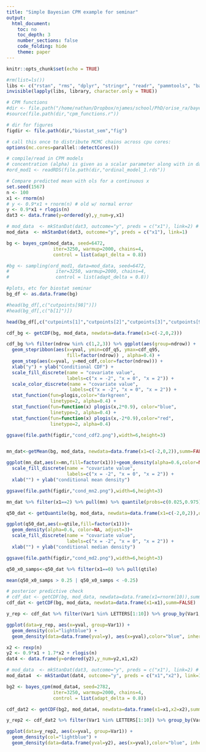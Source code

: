 ```yaml
---
title: "Simple Bayesian CPM example for seminar"
output:
  html_document:
    toc: no
    toc_depth: 3
    number_sections: false
    code_folding: hide
    theme: paper
---
```


```r
knitr::opts_chunk$set(echo = TRUE)

#rm(list=ls())
libs <- c("rstan", "rms", "dplyr", "stringr", "readr", "pammtools", "bayesCPM")
invisible(lapply(libs, library, character.only = TRUE))

# CPM functions
#dir <- file.path("/home/nathan/Dropbox/njames/school/PhD/orise_ra/bayes_cpm"#)
#source(file.path(dir,"cpm_functions.r"))

# dir for figures
figdir <- file.path(dir,"biostat_sem","fig")

# call this once to distribute MCMC chains across cpu cores:
options(mc.cores=parallel::detectCores())
```

```r
# compile/read in CPM models
# concentration (alpha) is given as a scalar parameter along with in data
#ord_mod1 <- readRDS(file.path(dir,"ordinal_model_1.rds"))
```

<!-- similar to orm() example 4a -->

```r
# Compare predicted mean with ols for a continuous x
set.seed(1567)
n <- 100
x1 <- rnorm(n)
# y <- 0.9*x1 + rnorm(n) # old w/ normal error
y <- 0.9*x1 + rlogis(n)
dat3 <- data.frame(y=ordered(y),y_num=y,x1)
```

```r
# mod_data  <- mkStanDat(dat3, outcome="y", preds = c("x1"), link=2) # probit link
mod_data  <- mkStanDat(dat3, outcome="y", preds = c("x1"), link=1)

bg <- bayes_cpm(mod_data, seed=6472, 
                 iter=3250, warmup=2000, chains=4,
                 control = list(adapt_delta = 0.8))

#bg <- sampling(ord_mod1, data=mod_data, seed=6472, 
#                 iter=3250, warmup=2000, chains=4,
#                 control = list(adapt_delta = 0.8))
```


```r
#plots, etc for biostat seminar
bg_df <- as.data.frame(bg)

#head(bg_df[,c("cutpoints[98]")])
#head(bg_df[,c("b[1]")])

head(bg_df[,c("cutpoints[1]","cutpoints[2]","cutpoints[3]","cutpoints[98]","cutpoints[99]","b[1]")])
```

```r
cdf_bg <- getCDF(bg, mod_data, newdata=data.frame(x1=c(-2,0,2))) 

cdf_bg %>% filter(ndrow %in% c(1,2,3)) %>% ggplot(aes(group=ndrow)) +
  geom_stepribbon(aes(x=yval, ymin=cdf_q5, ymax=cdf_q95, 
                      fill=factor(ndrow)) , alpha=0.4) +
  geom_step(aes(x=yval, y=med_cdf,color=factor(ndrow))) +
  xlab("y") + ylab("Conditional CDF") + 
  scale_fill_discrete(name = "covariate value", 
                      labels=c("x = -2", "x = 0", "x = 2")) + 
  scale_color_discrete(name = "covariate value", 
                       labels=c("x = -2", "x = 0", "x = 2")) +
  stat_function(fun=plogis,color="darkgreen",
                linetype=2, alpha=0.4) + 
  stat_function(fun=function(x) plogis(x,2*0.9), color="blue",
                linetype=2, alpha=0.4) +
  stat_function(fun=function(x) plogis(x,-2*0.9),color="red",
                linetype=2, alpha=0.4)

ggsave(file.path(figdir,"cond_cdf2.png"),width=6,height=3)


mn_dat<-getMean(bg, mod_data, newdata=data.frame(x1=c(-2,0,2)),summ=FALSE)

ggplot(mn_dat,aes(x=mn,fill=factor(x1)))+geom_density(alpha=0.6,color=NA)+ 
  scale_fill_discrete(name = "covariate value", 
                      labels=c("x = -2", "x = 0", "x = 2")) + 
  xlab("") + ylab("conditional mean density")

ggsave(file.path(figdir,"cond_mn2.png"),width=6,height=3)

mn_dat %>% filter(x1==2) %>% pull(mn) %>% quantile(probs=c(0.025,0.975))

q50_dat <- getQuantile(bg, mod_data, newdata=data.frame(x1=c(-2,0,2)),q=0.50,summ=FALSE)

ggplot(q50_dat,aes(x=qtile,fill=factor(x1)))+
  geom_density(alpha=0.6, color=NA, adjust=3)+ 
  scale_fill_discrete(name = "covariate value", 
                      labels=c("x = -2", "x = 0", "x = 2")) + 
  xlab("") + ylab("conditional median density")

ggsave(file.path(figdir,"cond_md2.png"),width=6,height=3)

q50_x0_samps<-q50_dat %>% filter(x1==0) %>% pull(qtile)

mean(q50_x0_samps > 0.25 | q50_x0_samps < -0.25)

```


```r
# posterior predictive check
# cdf_dat <- getCDF(bg, mod_data, newdata=data.frame(x1=rnorm(10)),summ=FALSE) 
cdf_dat <- getCDF(bg, mod_data, newdata=data.frame(x1=x1),summ=FALSE) 

y_rep <- cdf_dat %>% filter(Var1 %in% LETTERS[1:10]) %>% group_by(Var1,ndrow) %>% mutate(rand=runif(1)) %>% filter(cdf<rand) %>% slice_tail(n=1) %>% ungroup()  

ggplot(data=y_rep, aes(x=yval, group=Var1)) + 
  geom_density(col="lightblue") +
  geom_density(data=data.frame(yval=y), aes(x=yval),color="blue", inherit.aes = FALSE)
```

```r
x2 <- rexp(n)
y2 <- 0.9*x1 + 1.7*x2 + rlogis(n)
dat4 <- data.frame(y=ordered(y2),y_num=y2,x1,x2)

# mod_data  <- mkStanDat(dat3, outcome="y", preds = c("x1"), link=2) # probit link
mod_data4  <- mkStanDat(dat4, outcome="y", preds = c("x1","x2"), link=1)

bg2 <- bayes_cpm(mod_data4, seed=2782, 
                 iter=3250, warmup=2000, chains=4,
                 control = list(adapt_delta = 0.8))

cdf_dat2 <- getCDF(bg2, mod_data4, newdata=data.frame(x1=x1,x2=x2),summ=FALSE) 

y_rep2 <- cdf_dat2 %>% filter(Var1 %in% LETTERS[1:10]) %>% group_by(Var1,ndrow) %>% mutate(rand=runif(1)) %>% filter(cdf<rand) %>% slice_tail(n=1) %>% ungroup()  

ggplot(data=y_rep2, aes(x=yval, group=Var1)) + 
  geom_density(col="lightblue") +
  geom_density(data=data.frame(yval=y2), aes(x=yval),color="blue", inherit.aes = FALSE)

```